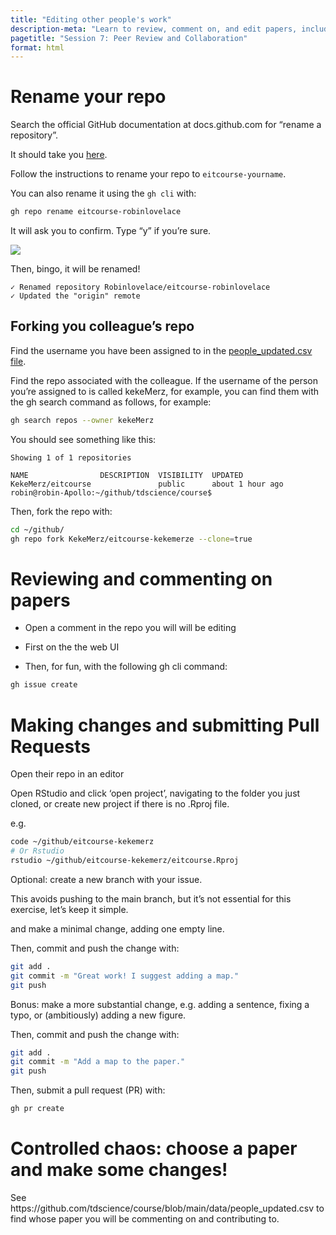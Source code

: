 ```yaml
---
title: "Editing other people's work"
description-meta: "Learn to review, comment on, and edit papers, including submitting pull requests and resolving conflicts."
pagetitle: "Session 7: Peer Review and Collaboration"
format: html
---
```


# Rename your repo

Search the official GitHub documentation at docs.github.com for "rename a repository".

It should take you [here](https://docs.github.com/en/repositories/creating-and-managing-repositories/renaming-a-repository).

Follow the instructions to rename your repo to `eitcourse-yourname`.

You can also rename it using the `gh cli` with:

``` bash
gh repo rename eitcourse-robinlovelace
```

It will ask you to confirm.
Type "y" if you're sure.

![](images/paste-6.png)

Then, bingo, it will be renamed!

```         
✓ Renamed repository Robinlovelace/eitcourse-robinlovelace
✓ Updated the "origin" remote
```

## Forking you colleague's repo

Find the username you have been assigned to in the [people_updated.csv file](https://github.com/tdscience/course/blob/main/data/people_updated.csv).

Find the repo associated with the colleague.
If the username of the person you're assigned to is called kekeMerz, for example, you can find them with the gh search command as follows, for example:

``` bash
gh search repos --owner kekeMerz
```

You should see something like this:

```         
Showing 1 of 1 repositories

NAME                DESCRIPTION  VISIBILITY  UPDATED         
KekeMerz/eitcourse               public      about 1 hour ago
robin@robin-Apollo:~/github/tdscience/course$
```

Then, fork the repo with:

``` bash
cd ~/github/
gh repo fork KekeMerz/eitcourse-kekemerze --clone=true
```

# Reviewing and commenting on papers

-   Open a comment in the repo you will will be editing

-   First on the the web UI

-   Then, for fun, with the following gh cli command:

``` bash
gh issue create
```

# Making changes and submitting Pull Requests

Open their repo in an editor

Open RStudio and click 'open project', navigating to the folder you just cloned, or create new project if there is no .Rproj file.

e.g.

``` bash
code ~/github/eitcourse-kekemerz
# Or Rstudio
rstudio ~/github/eitcourse-kekemerz/eitcourse.Rproj
```

Optional: create a new branch with your issue.

This avoids pushing to the main branch, but it's not essential for this exercise, let's keep it simple.

and make a minimal change, adding one empty line.

Then, commit and push the change with:

``` bash
git add .
git commit -m "Great work! I suggest adding a map."
git push
```

Bonus: make a more substantial change, e.g. adding a sentence, fixing a typo, or (ambitiously) adding a new figure.

Then, commit and push the change with:

``` bash
git add .
git commit -m "Add a map to the paper."
git push
```

Then, submit a pull request (PR) with:

``` bash
gh pr create
```

# Controlled chaos: choose a paper and make some changes!

See https://github.com/tdscience/course/blob/main/data/people_updated.csv to find whose paper you will be commenting on and contributing to.